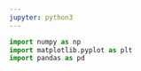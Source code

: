 ```yaml
---
jupyter: python3
---
```


```python
import numpy as np
import matplotlib.pyplot as plt
import pandas as pd
```

